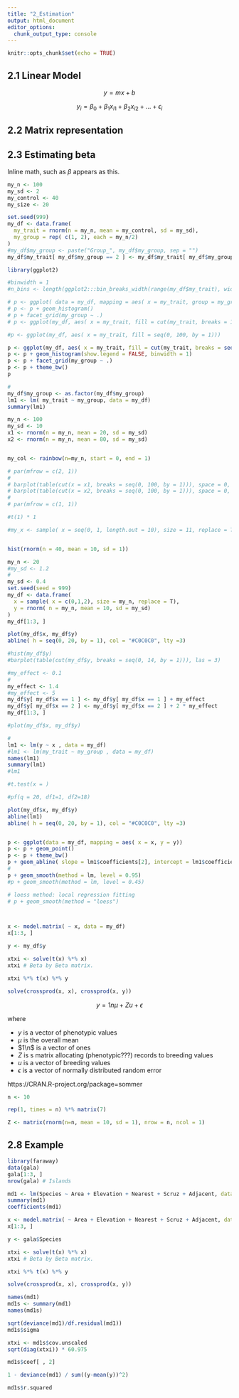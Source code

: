 ```yaml
---
title: "2_Estimation"
output: html_document
editor_options: 
  chunk_output_type: console
---
```


```r
knitr::opts_chunk$set(echo = TRUE)
```


## 2.1 Linear Model



$$
y = mx + b
$$



$$
y_{i} = \beta_{0} + \beta_{1} x_{i1} + \beta_{2} x_{i2} + ... + \epsilon_{i}
$$




## 2.2 Matrix representation



## 2.3 Estimating beta


Inline math, such as $\beta$ appears as this.



```r
my_n <- 100
my_sd <- 2
my_control <- 40
my_size <- 20

set.seed(999)
my_df <- data.frame(
  my_trait = rnorm(n = my_n, mean = my_control, sd = my_sd),
  my_group = rep( c(1, 2), each = my_n/2)
)
#my_df$my_group <- paste("Group_", my_df$my_group, sep = "")
my_df$my_trait[ my_df$my_group == 2 ] <- my_df$my_trait[ my_df$my_group == 2 ] + my_size

library(ggplot2)

#binwidth = 1
#n_bins <- length(ggplot2:::bin_breaks_width(range(my_df$my_trait), width = binwidth)$breaks) - 1L

# p <- ggplot( data = my_df, mapping = aes( x = my_trait, group = my_group) )
# p <- p + geom_histogram()
# p + facet_grid(my_group ~ .)
# p <- ggplot(my_df, aes( x = my_trait, fill = cut(my_trait, breaks = 100)))

#p <- ggplot(my_df, aes( x = my_trait, fill = seq(0, 100, by = 1)))

p <- ggplot(my_df, aes( x = my_trait, fill = cut(my_trait, breaks = seq(0, 100, by = 1))))
p <- p + geom_histogram(show.legend = FALSE, binwidth = 1)
p <- p + facet_grid(my_group ~ .)
p <- p + theme_bw()
p

#
my_df$my_group <- as.factor(my_df$my_group)
lm1 <- lm( my_trait ~ my_group, data = my_df)
summary(lm1)

```


```r
my_n <- 100
my_sd <- 10
x1 <- rnorm(n = my_n, mean = 20, sd = my_sd)
x2 <- rnorm(n = my_n, mean = 80, sd = my_sd)


my_col <- rainbow(n=my_n, start = 0, end = 1)

# par(mfrow = c(2, 1))
# 
# barplot(table(cut(x = x1, breaks = seq(0, 100, by = 1))), space = 0, col = my_col, las =3)
# barplot(table(cut(x = x2, breaks = seq(0, 100, by = 1))), space = 0, col = my_col, las =3)
# 
# par(mfrow = c(1, 1))

```



```r

#t(1) * 1

#my_x <- sample( x = seq(0, 1, length.out = 10), size = 11, replace = T)


hist(rnorm(n = 40, mean = 10, sd = 1))

my_n <- 20
#my_sd <- 1.2
#
my_sd <- 0.4
set.seed(seed = 999)
my_df <- data.frame(
  x = sample( x = c(0,1,2), size = my_n, replace = T),
  y = rnorm( n = my_n, mean = 10, sd = my_sd)
)
my_df[1:3, ]

plot(my_df$x, my_df$y)
abline( h = seq(0, 20, by = 1), col = "#C0C0C0", lty =3)

#hist(my_df$y)
#barplot(table(cut(my_df$y, breaks = seq(0, 14, by = 1))), las = 3)

#my_effect <- 0.1
#
my_effect <- 1.4
#my_effect <- 5
my_df$y[ my_df$x == 1 ] <- my_df$y[ my_df$x == 1 ] + my_effect
my_df$y[ my_df$x == 2 ] <- my_df$y[ my_df$x == 2 ] + 2 * my_effect
my_df[1:3, ]

#plot(my_df$x, my_df$y)

#
lm1 <- lm(y ~ x , data = my_df)
#lm1 <- lm(my_trait ~ my_group , data = my_df)
names(lm1)
summary(lm1)
#lm1

#t.test(x = )

#pf(q = 20, df1=1, df2=18)

plot(my_df$x, my_df$y)
abline(lm1)
abline( h = seq(0, 20, by = 1), col = "#C0C0C0", lty =3)


p <- ggplot(data = my_df, mapping = aes( x = x, y = y))
p <- p + geom_point()
p <- p + theme_bw()
p + geom_abline( slope = lm1$coefficients[2], intercept = lm1$coefficients[1])
# 
p + geom_smooth(method = lm, level = 0.95)
#p + geom_smooth(method = lm, level = 0.45)

# loess method: local regression fitting
# p + geom_smooth(method = "loess")



x <- model.matrix( ~ x, data = my_df)
x[1:3, ]

y <- my_df$y

xtxi <- solve(t(x) %*% x)
xtxi # Beta by Beta matrix.

xtxi %*% t(x) %*% y

solve(crossprod(x, x), crossprod(x, y))

```



$$
y = 1n\mu + Zu + \epsilon
$$


where

- $y$ is a vector of phenotypic values
- $\mu$ is the overall mean
- $1\n$ is a vector of ones
- $Z$ is s matrix allocating (phenotypic???) records to breeding values
- $u$ is a vector of breeding values
- $\epsilon$ is a vector of normally distributed random error


https://CRAN.R-project.org/package=sommer



```r
n <- 10

rep(1, times = n) %*% matrix(7)

Z <- matrix(rnorm(n=n, mean = 10, sd = 1), nrow = n, ncol = 1)


```




## 2.8 Example


```r
library(faraway)
data(gala)
gala[1:3, ]
nrow(gala) # Islands

md1 <- lm(Species ~ Area + Elevation + Nearest + Scruz + Adjacent, data = gala)
summary(md1)
coefficients(md1)

```


```r
x <- model.matrix( ~ Area + Elevation + Nearest + Scruz + Adjacent, data = gala)
x[1:3, ]

y <- gala$Species

xtxi <- solve(t(x) %*% x)
xtxi # Beta by Beta matrix.

xtxi %*% t(x) %*% y

solve(crossprod(x, x), crossprod(x, y))

names(md1)
md1s <- summary(md1)
names(md1s)

sqrt(deviance(md1)/df.residual(md1))
md1s$sigma

xtxi <- md1s$cov.unscaled
sqrt(diag(xtxi)) * 60.975

md1s$coef[ , 2]

1 - deviance(md1) / sum((y-mean(y))^2)

md1s$r.squared
```





